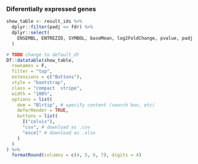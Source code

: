 ### Diferentially expressed genes

```r
show_table <- result_ids %>%
  dplyr::filter(padj <= fdr) %>%
  dplyr::select(
    ENSEMBL, ENTREZID, SYMBOL, baseMean, log2FoldChange, pvalue, padj
  )

# TODO change to default_dt
DT::datatable(show_table,
  rownames = F,
  filter = "top",
  extensions = c("Buttons"),
  style = "bootstrap",
  class = "compact  stripe",
  width = "100%",
  options = list(
    dom = "Blrtip", # specify content (search box, etc)
    deferRender = TRUE,
    buttons = list(
      I("colvis"),
      "csv", # download as .csv
      "excel" # download as .xlsx
    )
  )
) %>%
  formatRound(columns = c(4, 5, 6, 7), digits = 4)
```
